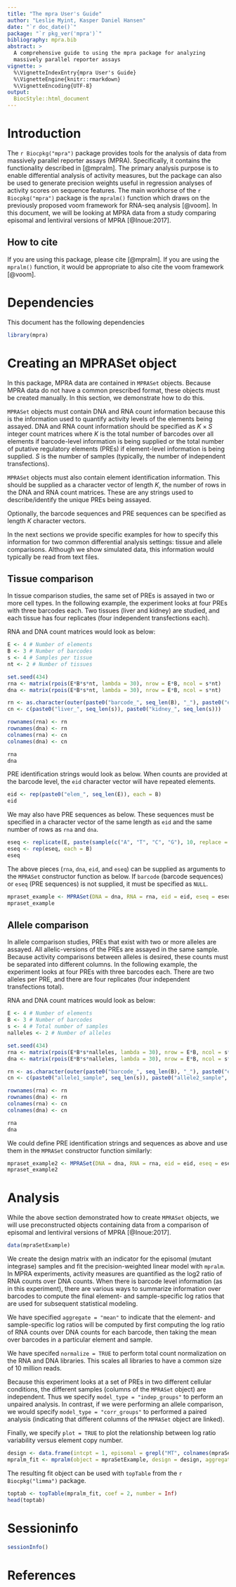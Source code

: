 ```yaml
---
title: "The mpra User's Guide"
author: "Leslie Myint, Kasper Daniel Hansen"
date: "`r doc_date()`"
package: "`r pkg_ver('mpra')`"
bibliography: mpra.bib
abstract: >
  A comprehensive guide to using the mpra package for analyzing
  massively parallel reporter assays
vignette: >
  %\VignetteIndexEntry{mpra User's Guide}
  %\VignetteEngine{knitr::rmarkdown}
  %\VignetteEncoding{UTF-8}
output: 
  BiocStyle::html_document
---
```


# Introduction

The `r Biocpkg("mpra")` package provides tools for the analysis of data from massively parallel reporter assays (MPRA).  Specifically, it contains the functionality described in [@mpralm].  The primary analysis purpose is to enable differential analysis of activity measures, but the package can also be used to generate precision weights useful in regression analyses of activity scores on sequence features. The main workhorse of the `r Biocpkg("mpra")` package is the `mpralm()` function which draws on the previously proposed voom framework for RNA-seq analysis [@voom]. In this document, we will be looking at MPRA data from a study comparing episomal and lentiviral versions of MPRA [@Inoue:2017].

## How to cite

If you are using this package, please cite [@mpralm]. If you are using the `mpralm()` function, it would be appropriate to also cite the voom framework [@voom].

# Dependencies

This document has the following dependencies

```r
library(mpra)
```

# Creating an MPRASet object

In this package, MPRA data are contained in `MPRASet` objects. Because MPRA data do not have a common prescribed format, these objects must be created manually. In this section, we demonstrate how to do this.

`MPRASet` objects must contain DNA and RNA count information because this is the information used to quantify activity levels of the elements being assayed. DNA and RNA count information should be specified as $K \times S$ integer count matrices where $K$ is the total number of barcodes over all elements if barcode-level information is being supplied or the total number of putative regulatory elements (PREs) if element-level information is being supplied. $S$ is the number of samples (typically, the number of independent transfections).

`MPRASet` objects must also contain element identification information. This should be supplied as a character vector of length $K$, the number of rows in the DNA and RNA count matrices. These are any strings used to describe/identify the unique PREs being assayed.

Optionally, the barcode sequences and PRE sequences can be specified as length $K$ character vectors.

In the next sections we provide specific examples for how to specify this information for two common differential analysis settings: tissue and allele comparisons. Although we show simulated data, this information would typically be read from text files.

## Tissue comparison

In tissue comparison studies, the same set of PREs is assayed in two or more cell types. In the following example, the experiment looks at four PREs with three barcodes each. Two tissues (liver and kidney) are studied, and each tissue has four replicates (four independent transfections each).

RNA and DNA count matrices would look as below:

```r
E <- 4 # Number of elements
B <- 3 # Number of barcodes
s <- 4 # Samples per tissue
nt <- 2 # Number of tissues

set.seed(434)
rna <- matrix(rpois(E*B*s*nt, lambda = 30), nrow = E*B, ncol = s*nt)
dna <- matrix(rpois(E*B*s*nt, lambda = 30), nrow = E*B, ncol = s*nt)

rn <- as.character(outer(paste0("barcode_", seq_len(B), "_"), paste0("elem_", seq_len(E)), FUN = "paste0"))
cn <- c(paste0("liver_", seq_len(s)), paste0("kidney_", seq_len(s)))

rownames(rna) <- rn
rownames(dna) <- rn
colnames(rna) <- cn
colnames(dna) <- cn

rna
dna
```

PRE identification strings would look as below. When counts are provided at the barcode level, the `eid` character vector will have repeated elements.

```r
eid <- rep(paste0("elem_", seq_len(E)), each = B)
eid
```

We may also have PRE sequences as below. These sequences must be specified in a character vector of the same length as `eid` and the same number of rows as `rna` and `dna`.

```r
eseq <- replicate(E, paste(sample(c("A", "T", "C", "G"), 10, replace = TRUE), collapse = ""))
eseq <- rep(eseq, each = B)
eseq
```

The above pieces (`rna`, `dna`, `eid`, and `eseq`) can be supplied as arguments to the `MPRASet` constructor function as below. If `barcode` (barcode sequences) or `eseq` (PRE sequences) is not supplied, it must be specified as `NULL`.

```r
mpraset_example <- MPRASet(DNA = dna, RNA = rna, eid = eid, eseq = eseq, barcode = NULL)
mpraset_example
```

## Allele comparison

In allele comparison studies, PREs that exist with two or more alleles are assayed. All allelic-versions of the PREs are assayed in the same sample. Because activity comparisons between alleles is desired, these counts must be separated into different columns. In the following example, the experiment looks at four PREs with three barcodes each. There are two alleles per PRE, and there are four replicates (four independent transfections total).

RNA and DNA count matrices would look as below:

```r
E <- 4 # Number of elements
B <- 3 # Number of barcodes
s <- 4 # Total number of samples
nalleles <- 2 # Number of alleles

set.seed(434)
rna <- matrix(rpois(E*B*s*nalleles, lambda = 30), nrow = E*B, ncol = s*nalleles)
dna <- matrix(rpois(E*B*s*nalleles, lambda = 30), nrow = E*B, ncol = s*nalleles)

rn <- as.character(outer(paste0("barcode_", seq_len(B), "_"), paste0("elem_", seq_len(E)), FUN = "paste0"))
cn <- c(paste0("allele1_sample", seq_len(s)), paste0("allele2_sample", seq_len(s)))

rownames(rna) <- rn
rownames(dna) <- rn
colnames(rna) <- cn
colnames(dna) <- cn

rna
dna
```

We could define PRE identification strings and sequences as above and use them in the `MPRASet` constructor function similarly:

```r
mpraset_example2 <- MPRASet(DNA = dna, RNA = rna, eid = eid, eseq = eseq, barcode = NULL)
mpraset_example2
```

# Analysis

While the above section demonstrated how to create `MPRASet` objects, we will use preconstructed objects containing data from a comparison of episomal and lentiviral versions of MPRA [@Inoue:2017].

```r
data(mpraSetExample)
```

We create the design matrix with an indicator for the episomal (mutant integrase) samples and fit the precision-weighted linear model with `mpralm`. In MPRA experiments, activity measures are quantified as the log2 ratio of RNA counts over DNA counts. When there is barcode level information (as in this experiment), there are various ways to summarize information over barcodes to compute the final element- and sample-specific log ratios that are used for subsequent statistical modeling.

We have specified `aggregate = "mean"` to indicate that the element- and sample-specific log ratios will be computed by first computing the log ratio of RNA counts over DNA counts for each barcode, then taking the mean over barcodes in a particular element and sample.

We have specifed `normalize = TRUE` to perform total count normalization on the RNA and DNA libraries. This scales all libraries to have a common size of 10 million reads.

Because this experiment looks at a set of PREs in two different cellular conditions, the different samples (columns of the `MPRASet` object) are independent. Thus we specify `model_type = "indep_groups"` to perform an unpaired analysis. In contrast, if we were performing an allele comparison, we would specify `model_type = "corr_groups"` to performed a paired analysis (indicating that different columns of the `MPRASet` object are linked).

Finally, we specify `plot = TRUE` to plot the relationship between log ratio variability versus element copy number.

```r
design <- data.frame(intcpt = 1, episomal = grepl("MT", colnames(mpraSetExample)))
mpralm_fit <- mpralm(object = mpraSetExample, design = design, aggregate = "mean", normalize = TRUE, model_type = "indep_groups", plot = TRUE)
```

The resulting fit object can be used with `topTable` from the `r Biocpkg("limma")` package.

```r
toptab <- topTable(mpralm_fit, coef = 2, number = Inf)
head(toptab)
```

# Sessioninfo

```r
sessionInfo()
```

# References


